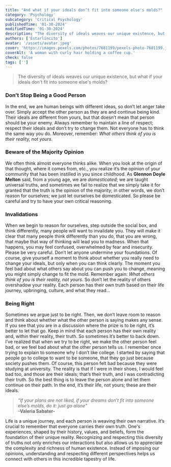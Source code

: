 ```yaml
---
title: "And what if your ideals don’t fit into someone else's molds?"
category: 'Psychology'
subcategory: 'Critical Psychology'
publishedTime: '01-30-2024'
modifiedTime: '01-30-2024'
description: "The diversity of ideals weaves our unique existence, but what if your ideals don't fit into someone else's molds?"
authors: ['Estarlincito']
avatar: '/assets/avatar.jpeg'
cover: 'https://images.pexels.com/photos/7681199/pexels-photo-7681199.jpeg?auto=compress&cs=tinysrgb&w=1260&h=750&dpr=2'
coverAlt: 'A woman with curly hair holding a coffee cup.'
check: false
tags: ['']
---
```


<Introduction>

> The diversity of ideals weaves our unique existence, but what if your ideals don't fit into someone else's molds?

</Introduction>

<Contents>

### Don’t Stop Being a Good Person

In the end, we are human beings with different ideas, so don’t let anger take over. Simply accept the other person as they are and continue being kind. Their ideals are different from yours, but that doesn’t mean that person should be your enemy. Always remember to maintain a line of respect; respect their ideals and don’t try to change them. Not everyone has to think the same way you do. Moreover, remember: _What others think of you is their reality, not yours_.

### Beware of the Majority Opinion

We often think almost everyone thinks alike. When you look at the origin of that thought, where it comes from, etc., you realize it’s the opinion of your community that has been instilled in you since childhood. As **Glennon Doyle Melton** said, from a young age, we are _domesticated_; we are taught universal truths, and sometimes we fail to realize that we simply take it for granted that the truth is the opinion of the majority; in other words, we don’t reason for ourselves; we just let ourselves be domesticated. So please be careful and try to have your own critical reasoning.

### Invalidations

When we begin to reason for ourselves, step outside the social box, and think differently, many people will want to invalidate you. They will make it clear that many people think differently than you do, that you are wrong, that maybe that way of thinking will lead you to madness. When that happens, you may feel confused, overwhelmed by fear and insecurity. Please be very careful. Don’t let anyone undermine your foundations. Of course, give yourself a moment to think about whether you really need to change your ideals, but only when you can think clearly. The moment you feel bad about what others say about you can push you to change, meaning you might simply change to fit the mold. Remember again: _What others think of you is their reality, not yours_. So don’t let the reality of others overshadow your reality. Each person has their own truth based on their life journey, upbringing, culture, and what they read...

### Being Right

Sometimes we argue just to be right. Then, we don’t leave room to reason and think about whether what the other person is saying makes any sense. If you see that you are in a discussion where the prize is to be right, it’s better to let that go. Keep in mind that each person has their own reality and, within their reality, their truth. So sometimes it’s better to back down. I’ve realized that when we try to be right, we make the other person feel bad, or we feel bad about what the other person tells us. I remember once trying to explain to someone why I don’t like college. I started by saying that people go to college to want to be someone, that they go just because society pushes them. Of course, this person felt bad because they were studying at university. The reality is that if I were in their shoes, I would feel bad too, and those are their ideals; that’s their truth, and I was contradicting their truth. So the best thing is to leave the person alone and let them continue on their path. In the end, it’s their life, not yours; these are their ideals.

> _&quot;If your plans are not liked, if your dreams don’t fit into someone else’s molds, do it: just go alone&quot;_ <br/> **-Valeria Sabater-**

Life is a unique journey, and each person is weaving their own narrative. It’s
crucial to remember that everyone carries their own truth. One's experiences,
shaped by their history, values, and beliefs, form the foundation of their
unique reality. Recognizing and respecting this diversity of truths not only
enriches our interactions but also allows us to appreciate the complexity and
richness of human existence. Instead of imposing our opinions, understanding
and respecting different perspectives helps us connect with others in this
incredible tapestry of life.

</Contents>
